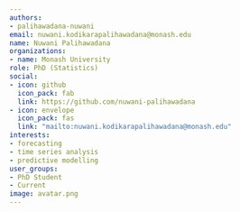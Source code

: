 ```yaml
---
authors:
- palihawadana-nuwani
email: nuwani.kodikarapalihawadana@monash.edu
name: Nuwani Palihawadana
organizations:
- name: Monash University
role: PhD (Statistics)
social:
- icon: github
  icon_pack: fab
  link: https://github.com/nuwani-palihawadana
- icon: envelope
  icon_pack: fas
  link: "mailto:nuwani.kodikarapalihawadana@monash.edu"
interests:
- forecasting 
- time series analysis 
- predictive modelling 
user_groups:
- PhD Student
- Current
image: avatar.png
---
```

